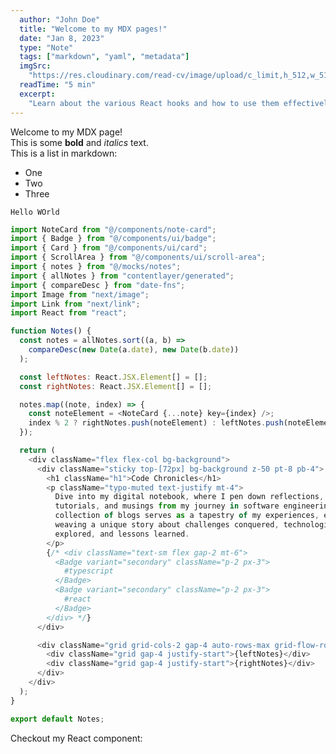 ```yaml
---
  author: "John Doe"
  title: "Welcome to my MDX pages!"
  date: "Jan 8, 2023"
  type: "Note"
  tags: ["markdown", "yaml", "metadata"]
  imgSrc:
    "https://res.cloudinary.com/read-cv/image/upload/c_limit,h_512,w_512/v1/1/profileItems/jYrKm50dOMeOO1gz85sZVwBFg2U2/newProfileItem/715f21f0-bbdd-4201-94d4-130054521c0a.png?_a=ATO2BAA0"
  readTime: "5 min"
  excerpt:
    "Learn about the various React hooks and how to use them effectively...."
---
```


Welcome to my MDX page!<br/>
This is some **bold** and _italics_ text.<br/>
This is a list in markdown:<br/>

- One
- Two
- Three

`Hello WOrld`

```js
import NoteCard from "@/components/note-card";
import { Badge } from "@/components/ui/badge";
import { Card } from "@/components/ui/card";
import { ScrollArea } from "@/components/ui/scroll-area";
import { notes } from "@/mocks/notes";
import { allNotes } from "contentlayer/generated";
import { compareDesc } from "date-fns";
import Image from "next/image";
import Link from "next/link";
import React from "react";

function Notes() {
  const notes = allNotes.sort((a, b) =>
    compareDesc(new Date(a.date), new Date(b.date))
  );

  const leftNotes: React.JSX.Element[] = [];
  const rightNotes: React.JSX.Element[] = [];

  notes.map((note, index) => {
    const noteElement = <NoteCard {...note} key={index} />;
    index % 2 ? rightNotes.push(noteElement) : leftNotes.push(noteElement);
  });

  return (
    <div className="flex flex-col bg-background">
      <div className="sticky top-[72px] bg-background z-50 pt-8 pb-4">
        <h1 className="h1">Code Chronicles</h1>
        <p className="typo-muted text-justify mt-4">
          Dive into my digital notebook, where I pen down reflections,
          tutorials, and musings from my journey in software engineering. This
          collection of blogs serves as a tapestry of my experiences, each post
          weaving a unique story about challenges conquered, technologies
          explored, and lessons learned.
        </p>
        {/* <div className="text-sm flex gap-2 mt-6">
          <Badge variant="secondary" className="p-2 px-3">
            #typescript
          </Badge>
          <Badge variant="secondary" className="p-2 px-3">
            #react
          </Badge>
        </div> */}
      </div>

      <div className="grid grid-cols-2 gap-4 auto-rows-max grid-flow-row items-start">
        <div className="grid gap-4 justify-start">{leftNotes}</div>
        <div className="grid gap-4 justify-start">{rightNotes}</div>
      </div>
    </div>
  );
}

export default Notes;
```

Checkout my React component:
